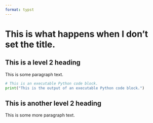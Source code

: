 ```yaml
---
format: typst
---
```


# This is what happens when I don't set the title.

## This is a level 2 heading

This is some paragraph text.

```python
# This is an executable Python code block.
print("This is the output of an executable Python code block.")
```

## This is another level 2 heading

This is some more paragraph text.